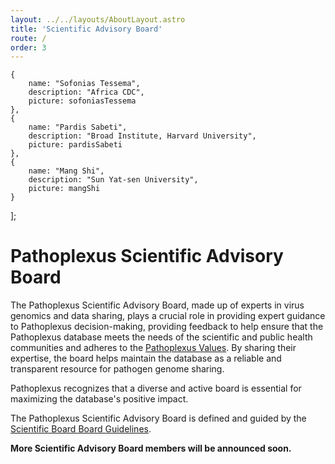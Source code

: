 ```yaml
---
layout: ../../layouts/AboutLayout.astro
title: 'Scientific Advisory Board'
route: /
order: 3
---
```



    {
        name: "Sofonias Tessema",
        description: "Africa CDC",
        picture: sofoniasTessema
    },
    {
        name: "Pardis Sabeti",
        description: "Broad Institute, Harvard University",
        picture: pardisSabeti
    },
    {
        name: "Mang Shi",
        description: "Sun Yat-sen University",
        picture: mangShi
    }
];

# Pathoplexus Scientific Advisory Board

The Pathoplexus Scientific Advisory Board, made up of experts in virus genomics and data sharing, plays a crucial role in providing expert guidance to Pathoplexus decision-making, providing feedback to help ensure that the Pathoplexus database meets the needs of the scientific and public health communities and adheres to the [Pathoplexus Values](/about/governance/values). By sharing their expertise, the board helps maintain the database as a reliable and transparent resource for pathogen genome sharing.

Pathoplexus recognizes that a diverse and active board is essential for maximizing the database's positive impact. 

The Pathoplexus Scientific Advisory Board is defined and guided by the [Scientific Board Board Guidelines](/about/governance/sab-guidelines).

**More Scientific Advisory Board members will be announced soon.** <br /><br />

<Team members={members} />

